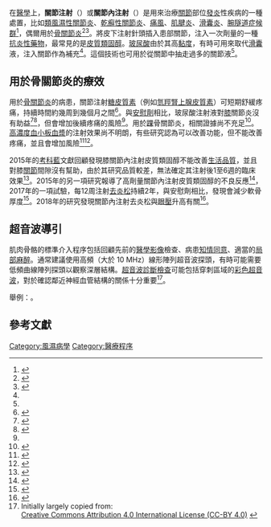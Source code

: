{{medical}}
{{Infobox medical intervention
| name         = 
| synonym      =
| image = Hip joint injection by anterior longitudinal approach.jpg
| caption = {{le|超音波導引髖關節注射|Ultrasound-guided hip joint injection}}：皮膚標記用於標示最佳的進針點<ref name="YeapRobinson2017"/>
| alt          = 
| pronounce    = 
| specialty = 
| synonyms     = 
| ICD10        = 
| ICD9         = 
| ICD9unlinked = 
| CPT          = 
| MeshID       = 
| LOINC        = 
| other_codes  = 
| MedlinePlus  = 
| eMedicine    = 
}}

在[[醫學|醫學]]上，'''關節注射'''（{{lang-en|Joint injection}}）或'''關節內注射'''（{{lang-en|Intra-articular injection}}）是用來治療[[關節|關節]]部位[[發炎|發炎]]性疾病的一種處置，比如[[類風濕性關節炎|類風濕性關節炎]]、[[乾癬性關節炎|乾癬性關節炎]]、[[痛風|痛風]]、[[肌腱炎|肌腱炎]]、[[滑囊炎|滑囊炎]]、[[腕隧道症候群|腕隧道症候群]]<ref name="CarpalTunnelReview.com">{{cite web|url=http://www.carpaltunnelreview.com|title=Carpal Tunnel Review|date=25 July 2013|publisher=JohnDRhoads|accessdate=25 July 2013|archiveurl=https://web.archive.org/web/20130730124449/http://carpaltunnelreview.com/|archivedate=30 July 2013}}</ref>，偶爾用於[[骨關節炎|骨關節炎]]<ref name="freedict">{{cite web |url=http://medical-dictionary.thefreedictionary.com/intraarticular+injection |title=intraarticular injection - definition |year=2010 |work=TheFreeDictionary.com |publisher=Farlex |accessdate=9 June 2010 |archive-date=2017-02-02 |archive-url=https://web.archive.org/web/20170202073657/http://medical-dictionary.thefreedictionary.com/intraarticular+injection |dead-url=no }}</ref><ref name="Wen2000">{{cite web|url=http://www.aafp.org/afp/20000801/565.html|title=Intra-articular Hyaluronic Acid Injections for Knee Osteoarthritis|last=Wen|first=Dennis Y|date=1 August 2000|publisher=American Academy of Family Physicians|accessdate=9 June 2010|archive-date=2011-06-24|archive-url=https://web.archive.org/web/20110624000820/http://www.aafp.org/afp/20000801/565.html|dead-url=no}}</ref>。將皮下注射針頭插入患部關節，注入一次劑量的一種[[抗炎性|抗炎性]][[藥物|藥物]]，最常見的是[[皮質類固醇|皮質類固醇]]。[[玻尿酸|玻尿酸]]由於其高[[黏度|黏度]]，有時可用來取代[[滑囊|滑囊]]液，注入關節作為補充<ref name="Wen2000" />。這個技術也可用於從關節中抽走過多的關節液<ref name="freedict" />。

== 用於骨關節炎的療效 ==
用於[[骨關節炎|骨關節炎]]的病患，關節注射[[糖皮質素|糖皮質素]]（例如[[氫羥腎上腺皮質素|氫羥腎上腺皮質素]]）可短期舒緩疼痛，持續時間約幾周到幾個月之間<ref>{{cite journal | vauthors = Arroll B, Goodyear-Smith F | title = Corticosteroid injections for osteoarthritis of the knee: meta-analysis | journal = BMJ | volume = 328 | issue = 7444 | pages = 869 | date = April 2004 | pmid = 15039276 | pmc = 387479 | doi = 10.1136/bmj.38039.573970.7C }}</ref>。與[[安慰劑|安慰劑]]相比，玻尿酸注射液對[[膝|膝]]關節炎沒有助益<ref name=Rutjes12>{{cite journal | vauthors = Rutjes AW, Jüni P, da Costa BR, Trelle S, Nüesch E, Reichenbach S | title = Viscosupplementation for osteoarthritis of the knee: a systematic review and meta-analysis | journal = Annals of Internal Medicine | volume = 157 | issue = 3 | pages = 180–91 | date = August 2012 | pmid = 22868835 | doi = 10.7326/0003-4819-157-3-201208070-00473 }}</ref><ref>{{cite journal | vauthors = Jevsevar D, Donnelly P, Brown GA, Cummins DS | title = Viscosupplementation for Osteoarthritis of the Knee: A Systematic Review of the Evidence | journal = The Journal of Bone and Joint Surgery. American Volume | volume = 97 | issue = 24 | pages = 2047–60 | date = December 2015 | pmid = 26677239 | doi = 10.2106/jbjs.n.00743 }}</ref>，但會增加後續疼痛的風險<ref name=Rutjes12/>。用於[[踝|踝]]骨關節炎，相關證據尚不充足<ref>{{cite journal | vauthors = Witteveen AG, Hofstad CJ, Kerkhoffs GM | title = Hyaluronic acid and other conservative treatment options for osteoarthritis of the ankle | journal = The Cochrane Database of Systematic Reviews | volume = 10 | issue = 10 | pages = CD010643 | date = October 2015 | pmid = 26475434 | doi = 10.1002/14651858.CD010643.pub2 | quote = It is unclear if there is a benefit or harm for HA as treatment for ankle OA }}</ref>。[[高濃度血小板血漿|高濃度血小板血漿]]的注射效果尚不明朗，有些研究認為可以改善功能，但不能改善疼痛，並且會增加風險<ref>{{cite journal | vauthors = Khoshbin A, Leroux T, Wasserstein D, Marks P, Theodoropoulos J, Ogilvie-Harris D, Gandhi R, Takhar K, Lum G, Chahal J | title = The efficacy of platelet-rich plasma in the treatment of symptomatic knee osteoarthritis: a systematic review with quantitative synthesis | journal = Arthroscopy | volume = 29 | issue = 12 | pages = 2037–48 | date = December 2013 | pmid = 24286802 | doi = 10.1016/j.arthro.2013.09.006 }}</ref><ref>{{cite journal | vauthors = Rodriguez-Merchan EC | title = Intraarticular Injections of Platelet-rich Plasma (PRP) in the Management of Knee Osteoarthritis | journal = The Archives of Bone and Joint Surgery | volume = 1 | issue = 1 | pages = 5–8 | date = September 2013 | pmid = 25207275 | pmc = 4151401 }}</ref>。

2015年的[[考科藍|考科藍]]文獻回顧發現膝關節內注射皮質類固醇不能改善[[生活品質|生活品質]]，並且對膝[[關節|關節]]間隙沒有幫助，由於其研究品質較差，無法確定其注射後1至6週的臨床效果<ref>{{cite journal | vauthors = Jüni P, Hari R, Rutjes AW, Fischer R, Silletta MG, Reichenbach S, da Costa BR | title = Intra-articular corticosteroid for knee osteoarthritis | journal = The Cochrane Database of Systematic Reviews | issue = 10 | pages = CD005328 | date = October 2015 | pmid = 26490760 | doi = 10.1002/14651858.CD005328.pub3 | df =  | url = http://boris.unibe.ch/73451/1/J%C3%BCni%20CochraneSystRev%202015.pdf | access-date = 2020-01-24 | archive-date = 2021-03-21 | archive-url = https://web.archive.org/web/20210321172526/https://boris.unibe.ch/73451/1/J%C3%BCni%20CochraneSystRev%202015.pdf | dead-url = no }}</ref>。2015年的另一項研究報導了高劑量關節內注射皮質類固醇的不良反應<ref>{{cite journal | vauthors = Wernecke C, Braun HJ, Dragoo JL | title = The Effect of Intra-articular Corticosteroids on Articular Cartilage: A Systematic Review | journal = Orthopaedic Journal of Sports Medicine | volume = 3 | issue = 5 | pages = 2325967115581163 | date = May 2015 | pmid = 26674652 | pmc = 4622344 | doi = 10.1177/2325967115581163 }}</ref>，2017年的一項試驗，每12周注射[[去炎松|去炎松]]持續2年，與安慰劑相比，發現會減少軟骨厚度<ref>{{cite journal | vauthors = McAlindon TE, LaValley MP, Harvey WF, Price LL, Driban JB, Zhang M, Ward RJ | title = Effect of Intra-articular Triamcinolone vs Saline on Knee Cartilage Volume and Pain in Patients With Knee Osteoarthritis: A Randomized Clinical Trial | journal = JAMA | volume = 317 | issue = 19 | pages = 1967–1975 | date = May 2017 | pmid = 28510679 | pmc = 5815012 | doi = 10.1001/jama.2017.5283 }}</ref>。2018年的研究發現關節內注射去炎松與[[眼壓|眼壓]]升高有關<ref>{{cite journal|vauthors=Taliaferro K, Crawford A, Jabara J, Lynch J, Jung E, Zvirbulis R, Banka T|title=Intraocular Pressure Increases After Intraarticular Knee Injection With Triamcinolone but Not Hyaluronic Acid|url=https://www.researchgate.net/publication/323704421|access-date=8 April 2018|format=Epub abstract ahead of print|journal=Clinical Orthopaedics and Related Research|volume=476|issue=7|pages=1420–1425|type=Level-II therapeutic study|date=9 March 2018|doi=10.1007/s11999.0000000000000261|issn=1528-1132|lccn= 53007647|oclc=01554937|pmid=29533245|pmc=6437574|via=[[ResearchGate|ResearchGate]]}}</ref>。

== 超音波導引 ==
肌肉骨骼的標準介入程序包括回顧先前的[[醫學影像|醫學影像]]檢查、病患[[知情同意|知情同意]]、適當的[[局部麻醉|局部麻醉]]。通常建議使用高頻（大於 10 MHz）線形陣列超音波探頭，有時可能需要低頻曲線陣列探頭以觀察深層結構。[[医学超声检查|超音波診斷檢查]]可能包括穿刺區域的[[彩色超音波|彩色超音波]]，對於確認鄰近神經血管結構的關係十分重要<ref name="YeapRobinson2017">Initially largely copied from: {{cite journal|last1=Yeap|first1=Phey Ming|last2=Robinson|first2=Philip|title=Ultrasound Diagnostic and Therapeutic Injections of the Hip and Groin|journal=Journal of the Belgian Society of Radiology|volume=101|issue=S2|pages=6|year=2017|issn=2514-8281|doi=10.5334/jbr-btr.1371|pmid=30498802|pmc=6251072}}<br>[https://creativecommons.org/licenses/by/4.0/ Creative Commons Attribution 4.0 International License (CC-BY 4.0)] {{Wayback|url=https://creativecommons.org/licenses/by/4.0/ |date=20171016050101 }}</ref>。

舉例：{{le|超音波導引髖關節注射|Ultrasound-guided hip joint injection}}。

==參考文獻==
{{Reflist|2}}

{{劑型}}

[[Category:風濕病學|Category:風濕病學]]
[[Category:醫療程序|Category:醫療程序]]